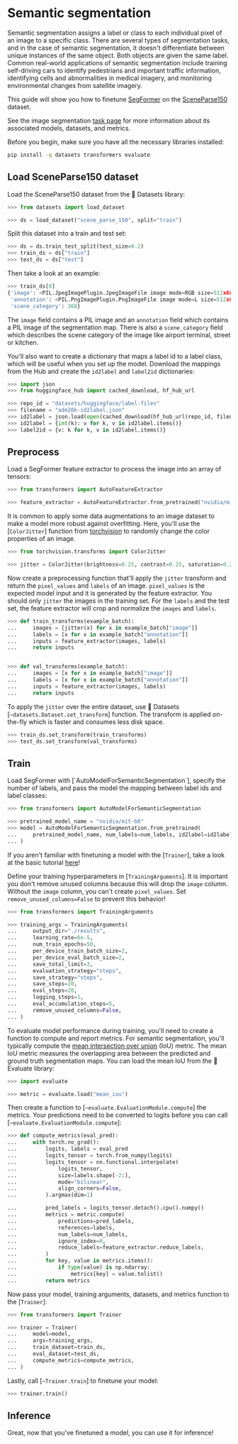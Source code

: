 <!--Copyright 2022 The HuggingFace Team. All rights reserved.

Licensed under the Apache License, Version 2.0 (the "License"); you may not use this file except in compliance with
the License. You may obtain a copy of the License at

http://www.apache.org/licenses/LICENSE-2.0

Unless required by applicable law or agreed to in writing, software distributed under the License is distributed on
an "AS IS" BASIS, WITHOUT WARRANTIES OR CONDITIONS OF ANY KIND, either express or implied. See the License for the
specific language governing permissions and limitations under the License.
-->

# Semantic segmentation

<Youtube id="dKE8SIt9C-w"/>

Semantic segmentation assigns a label or class to each individual pixel of an image to a specific class. There are several types of segmentation tasks, and in the case of semantic segmentation, it doesn't differentiate between unique instances of the same object. Both objects are given the same label. Common real-world applications of semantic segmentation include training self-driving cars to identify pedestrians and important traffic information, identifying cells and abnormalities in medical imagery, and monitoring environmental changes from satellite imagery.

This guide will show you how to finetune [SegFormer](https://huggingface.co/nvidia/mit-b0) on the [SceneParse150](https://huggingface.co/datasets/scene_parse_150) dataset.

<Tip>

See the image segmentation [task page](https://huggingface.co/tasks/image-segmentation) for more information about its associated models, datasets, and metrics.

</Tip>

Before you begin, make sure you have all the necessary libraries installed:

```bash
pip install -q datasets transformers evaluate
```

## Load SceneParse150 dataset

Load the SceneParse150 dataset from the 🤗 Datasets library:

```py
>>> from datasets import load_dataset

>>> ds = load_dataset("scene_parse_150", split="train")
```

Split this dataset into a train and test set:

```py
>>> ds = ds.train_test_split(test_size=0.2)
>>> train_ds = ds["train"]
>>> test_ds = ds["test"]
```

Then take a look at an example:

```py
>>> train_ds[0]
{'image': <PIL.JpegImagePlugin.JpegImageFile image mode=RGB size=512x683 at 0x7F9B0C201F90>,
 'annotation': <PIL.PngImagePlugin.PngImageFile image mode=L size=512x683 at 0x7F9B0C201DD0>,
 'scene_category': 368}
```

The `image` field contains a PIL image and an `annotation` field which contains a PIL image of the segmentation map. There is also a `scene_category` field which describes the scene category of the image like airport terminal, street or kitchen.

You'll also want to create a dictionary that maps a label id to a label class, which will be useful when you set up the model. Download the mappings from the Hub and create the `id2label` and `label2id` dictionaries:

```py
>>> import json
>>> from huggingface_hub import cached_download, hf_hub_url

>>> repo_id = "datasets/huggingface/label-files"
>>> filename = "ade20k-id2label.json"
>>> id2label = json.load(open(cached_download(hf_hub_url(repo_id, filename)), "r"))
>>> id2label = {int(k): v for k, v in id2label.items()}
>>> label2id = {v: k for k, v in id2label.items()}
```

## Preprocess

Load a SegFormer feature extractor to process the image into an array of tensors:

```py
>>> from transformers import AutoFeatureExtractor

>>> feature_extractor = AutoFeatureExtractor.from_pretrained("nvidia/mit-b0")
```

It is common to apply some data augmentations to an image dataset to make a model more robust against overfitting. Here, you'll use the [`ColorJitter`] function from [torchvision](https://pytorch.org/vision/stable/index.html) to randomly change the color properties of an image.

```py
>>> from torchvision.transforms import ColorJitter

>>> jitter = ColorJitter(brightness=0.25, contrast=0.25, saturation=0.25, hue=0.1)
```

Now create a preprocessing function that'll apply the `jitter` transform and return the `pixel_values` and `labels` of an image. `pixel_values` is the expected model input and it is generated by the feature extractor. You should only `jitter` the images in the training set. For the `labels` and the test set, the feature extractor will crop and normalize the `images` and `labels`.

```py
>>> def train_transforms(example_batch):
...     images = [jitter(x) for x in example_batch["image"]]
...     labels = [x for x in example_batch["annotation"]]
...     inputs = feature_extractor(images, labels)
...     return inputs


>>> def val_transforms(example_batch):
...     images = [x for x in example_batch["image"]]
...     labels = [x for x in example_batch["annotation"]]
...     inputs = feature_extractor(images, labels)
...     return inputs
```

To apply the `jitter` over the entire dataset, use 🤗 Datasets [`~datasets.Dataset.set_transform`] function. The transform is applied on-the-fly which is faster and consumes less disk space.

```py
>>> train_ds.set_transform(train_transforms)
>>> test_ds.set_transform(val_transforms)
```

## Train

<frameworkcontent>
<pt>
Load SegFormer with [`AutoModelForSemanticSegmentation`], specify the number of labels, and pass the model the mapping between label ids and label classes:

```py
>>> from transformers import AutoModelForSemanticSegmentation

>>> pretrained_model_name = "nvidia/mit-b0"
>>> model = AutoModelForSemanticSegmentation.from_pretrained(
...     pretrained_model_name, num_labels=num_labels, id2label=id2label, label2id=label2id
... )
```

<Tip>

If you aren't familiar with finetuning a model with the [`Trainer`], take a look at the basic tutorial [here](../training#finetune-with-trainer)!

</Tip>

Define your training hyperparameters in [`TrainingArguments`]. It is important you don't remove unused columns because this will drop the `image` column. Without the `image` column, you can't create `pixel_values`. Set `remove_unused_columns=False` to prevent this behavior!

```py
>>> from transformers import TrainingArguments

>>> training_args = TrainingArguments(
...     output_dir="./results",
...     learning_rate=6e-5,
...     num_train_epochs=50,
...     per_device_train_batch_size=2,
...     per_device_eval_batch_size=2,
...     save_total_limit=3,
...     evaluation_strategy="steps",
...     save_strategy="steps",
...     save_steps=20,
...     eval_steps=20,
...     logging_steps=1,
...     eval_accumulation_steps=5,
...     remove_unused_columns=False,
... )
```

To evaluate model performance during training, you'll need to create a function to compute and report metrics. For semantic segmentation, you'll typically compute the [mean intersection over union](https://huggingface.co/spaces/evaluate-metric/mean_iou) (IoU) metric. The mean IoU metric measures the overlapping area between the predicted and ground truth segmentation maps. You can load the mean IoU from the 🤗 Evaluate library:

```py
>>> import evaluate

>>> metric = evaluate.load("mean_iou")
```

Then create a function to [`~evaluate.EvaluationModule.compute`] the metrics. Your predictions need to be converted to logits before you can call [`~evaluate.EvaluationModule.compute`]:

```py
>>> def compute_metrics(eval_pred):
...     with torch.no_grad():
...         logits, labels = eval_pred
...         logits_tensor = torch.from_numpy(logits)
...         logits_tensor = nn.functional.interpolate(
...             logits_tensor,
...             size=labels.shape[-2:],
...             mode="bilinear",
...             align_corners=False,
...         ).argmax(dim=1)

...         pred_labels = logits_tensor.detach().cpu().numpy()
...         metrics = metric.compute(
...             predictions=pred_labels,
...             references=labels,
...             num_labels=num_labels,
...             ignore_index=0,
...             reduce_labels=feature_extractor.reduce_labels,
...         )
...         for key, value in metrics.items():
...             if type(value) is np.ndarray:
...                 metrics[key] = value.tolist()
...         return metrics
```

Now pass your model, training arguments, datasets, and metrics function to the [`Trainer`]:

```py
>>> from transformers import Trainer

>>> trainer = Trainer(
...     model=model,
...     args=training_args,
...     train_dataset=train_ds,
...     eval_dataset=test_ds,
...     compute_metrics=compute_metrics,
... )
```

Lastly, call [`~Trainer.train`] to finetune your model:

```py
>>> trainer.train()
```
</pt>
</frameworkcontent>

## Inference

Great, now that you've finetuned a model, you can use it for inference!